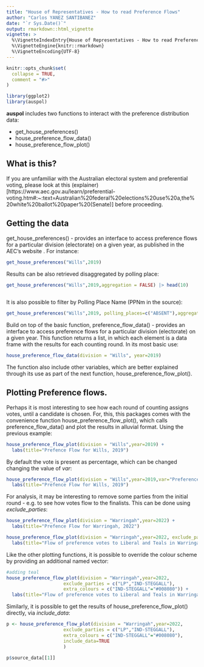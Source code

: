 ```yaml
---
title: "House of Representatives - How to read Preference Flows"
author: "Carlos YANEZ SANTIBANEZ"
date: "`r Sys.Date()`"
output: rmarkdown::html_vignette
vignette: >
  %\VignetteIndexEntry{House of Representatives - How to read Preference Flows}
  %\VignetteEngine{knitr::rmarkdown}
  %\VignetteEncoding{UTF-8}
---
```


```r
knitr::opts_chunk$set(
  collapse = TRUE,
  comment = "#>"
)

library(ggplot2)
library(auspol)

```

**auspol** includes two functions to interact with the preference distribution data:

- get_house_preferences()
- house_preference_flow_data()
- house_preference_flow_plot()

## What is this?

If you are unfamiliar with the Australian electoral system and preferential voting, please look at this (explainer)[https://www.aec.gov.au/learn/preferential-voting.htm#:~:text=Australian%20federal%20elections%20use%20a,the%20white%20ballot%20paper%20(Senate)] before proceeding.


## Getting the data

get_house_preferences() - provides an interface to access preference flows for a particular division (electorate) on a given year, as published in the AEC's website . For instance:

```r
get_house_preferences("Wills",2019)

```

Results can be also retrieved disaggregated by polling place:

```r
get_house_preferences("Wills",2019,aggregation = FALSE) |> head(10)
                      
```

It is also possible to filter by Polling Place Name (PPNm in the source):

```r
get_house_preferences("Wills",2019, polling_places=c("ABSENT"),aggregation = FALSE) |> head(10)

```




Build on top of the basic function,  preference_flow_data() - provides an interface to access preference flows for a particular division (electorate) on a given year. This function returns a list, in which each element is a data frame with the results for each counting round. In its most basic use:

```r
house_preference_flow_data(division = "Wills", year=2019)
```

The function also include other variables, which are better explained through its use as part of the next function,  house_preference_flow_plot().

## Plotting Preference flows.

Perhaps it is most interesting to see how each round of counting assigns votes, until a candidate is chosen. For, this, this packages comes with the convenience function house_preference_flow_plot(), which  calls preference_flow_data() and plot the results in alluvial format. Using the previous example:

```r
house_preference_flow_plot(division = "Wills",year=2019) +
  labs(title="Prefence Flow for Wills, 2019")
```


By default the vote is present as percentage, which can be changed changing the value of *var*:

```r
house_preference_flow_plot(division = "Wills",year=2019,var="Preference Count") +
  labs(title="Prefence Flow for Wills, 2019")

```


For analysis, it may be interesting to remove some parties from the initial round - e.g. to see how votes flow to the finalists. This can be done using *exclude_parties*:

```r
house_preference_flow_plot(division = "Warringah",year=2022) +
  labs(title="Prefence Flow for Warringah, 2022")

```


```r
house_preference_flow_plot(division = "Warringah",year=2022, exclude_parties = c("LP","IND-STEGGALL")) +
  labs(title="Flow of preference votes to Liberal and Teals in Warringah, 2022")

```

Like the other plotting functions, it is possible to override the colour scheme by providing an additional named vector:

```r
#adding teal
house_preference_flow_plot(division = "Warringah",year=2022, 
                     exclude_parties = c("LP","IND-STEGGALL"),
                     extra_colours = c("IND-STEGGALL"="#008080")) +
  labs(title="Flow of preference votes to Liberal and Teals in Warringah, 2022")
```


Similarly, it is possible to get the results of house_preference_flow_plot() directly, via *include_data*:

```r
p <- house_preference_flow_plot(division = "Warringah",year=2022, 
                     exclude_parties = c("LP","IND-STEGGALL"),
                     extra_colours = c("IND-STEGGALL"="#008080"),
                     include_data=TRUE
                     )

p$source_data[[1]]
```

